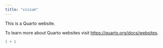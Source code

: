 ```yaml
---
title: "visium"
---
```


This is a Quarto website.

To learn more about Quarto websites visit <https://quarto.org/docs/websites>.

```r
1 + 1
```